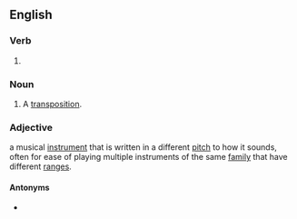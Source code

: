 ==English==

===Verb===
{{head|en|verb form}}

# {{present participle of|en|transpose|nocat=1}}

===Noun===
{{en-noun}}

# A [[transposition]].

{{wikipedia}}
===Adjective===
{{lb|en|music}} a musical [[instrument]] that is written in a different [[pitch]] to how it sounds, often for ease of playing multiple instruments of the same [[family]] that have different [[range]]s.
: {{ux|en|Trumpet is a '''transposing''' instrument while trombone is not.}}

====Antonyms====
* {{l|en|non-transposing}}